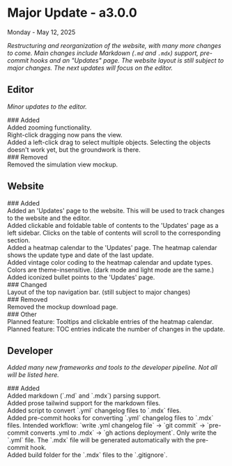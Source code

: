 
<div className="flex justify-between items-baseline">
  <h1>Major Update - a3.0.0</h1>
  <div className="mx-8">Monday - May 12, 2025</div>
</div>

_Restructuring and reorganization of the website, with many more changes to come.
Main changes include Markdown (`.md` and `.mdx`) support, pre-commit hooks and an "Updates" page.
The website layout is still subject to major changes. The next updates will focus on the editor._

## Editor

_Minor updates to the editor._

<div className="pl-4 m-2 border-none rounded-2xl border-b-gray-600">
### Added
<div className="flex items-start gap-2 my-1">
        <span className="shrink-0 self-start pt-[4]" style={{ width: 22, height: 22, display: 'inline-flex' }}>
          <Plus color="#7cae93" size={20} />
        </span>
        <span className="whitespace-pre-line">Added zooming functionality.</span>
      </div>
<div className="flex items-start gap-2 my-1">
        <span className="shrink-0 self-start pt-[4]" style={{ width: 22, height: 22, display: 'inline-flex' }}>
          <Plus color="#7cae93" size={20} />
        </span>
        <span className="whitespace-pre-line">Right-click dragging now pans the view.</span>
      </div>
<div className="flex items-start gap-2 my-1">
        <span className="shrink-0 self-start pt-[4]" style={{ width: 22, height: 22, display: 'inline-flex' }}>
          <Plus color="#7cae93" size={20} />
        </span>
        <span className="whitespace-pre-line">Added a left-click drag to select multiple objects. Selecting the objects doesn't work yet, but the groundwork is there.</span>
      </div>
</div>

<div className="pl-4 m-2 border-none rounded-2xl border-b-gray-600">
### Removed
<div className="flex items-start gap-2 my-1">
        <span className="shrink-0 self-start pt-[4]" style={{ width: 22, height: 22, display: 'inline-flex' }}>
          <Minus color="#c96e5a" size={20} />
        </span>
        <span className="whitespace-pre-line">Removed the simulation view mockup.</span>
      </div>
</div>

## Website

<div className="pl-4 m-2 border-none rounded-2xl border-b-gray-600">
### Added
<div className="flex items-start gap-2 my-1">
        <span className="shrink-0 self-start pt-[4]" style={{ width: 22, height: 22, display: 'inline-flex' }}>
          <Plus color="#7cae93" size={20} />
        </span>
        <span className="whitespace-pre-line">Added an 'Updates' page to the website. This will be used to track changes to the website and the editor.</span>
      </div>
<div className="flex items-start gap-2 my-1">
        <span className="shrink-0 self-start pt-[4]" style={{ width: 22, height: 22, display: 'inline-flex' }}>
          <Plus color="#7cae93" size={20} />
        </span>
        <span className="whitespace-pre-line">Added clickable and foldable table of contents to the 'Updates' page as a left sidebar. Clicks on the table of contents will scroll to the corresponding section.</span>
      </div>
<div className="flex items-start gap-2 my-1">
        <span className="shrink-0 self-start pt-[4]" style={{ width: 22, height: 22, display: 'inline-flex' }}>
          <Plus color="#7cae93" size={20} />
        </span>
        <span className="whitespace-pre-line">Added a heatmap calendar to the 'Updates' page. The heatmap calendar shows the update type and date of the last update.</span>
      </div>
<div className="flex items-start gap-2 my-1">
        <span className="shrink-0 self-start pt-[4]" style={{ width: 22, height: 22, display: 'inline-flex' }}>
          <Plus color="#7cae93" size={20} />
        </span>
        <span className="whitespace-pre-line">Added vintage color coding to the heatmap calendar and update types. Colors are theme-insensitive. (dark mode and light mode are the same.)</span>
      </div>
<div className="flex items-start gap-2 my-1">
        <span className="shrink-0 self-start pt-[4]" style={{ width: 22, height: 22, display: 'inline-flex' }}>
          <Plus color="#7cae93" size={20} />
        </span>
        <span className="whitespace-pre-line">Added iconized bullet points to the 'Updates' page.</span>
      </div>
</div>

<div className="pl-4 m-2 border-none rounded-2xl border-b-gray-600">
### Changed
<div className="flex items-start gap-2 my-1">
        <span className="shrink-0 self-start pt-[4]" style={{ width: 22, height: 22, display: 'inline-flex' }}>
          <Edit3 color="#f3dbba" size={20} />
        </span>
        <span className="whitespace-pre-line">Layout of the top navigation bar. (still subject to major changes)</span>
      </div>
</div>

<div className="pl-4 m-2 border-none rounded-2xl border-b-gray-600">
### Removed
<div className="flex items-start gap-2 my-1">
        <span className="shrink-0 self-start pt-[4]" style={{ width: 22, height: 22, display: 'inline-flex' }}>
          <Minus color="#c96e5a" size={20} />
        </span>
        <span className="whitespace-pre-line">Removed the mockup download page.</span>
      </div>
</div>

<div className="pl-4 m-2 border-none rounded-2xl border-b-gray-600">
### Other
<div className="flex items-start gap-2 my-1">
        <span className="shrink-0 self-start pt-[4]" style={{ width: 22, height: 22, display: 'inline-flex' }}>
          <Info color="#f3dbba" size={20} />
        </span>
        <span className="whitespace-pre-line">Planned feature: Tooltips and clickable entries of the heatmap calendar.</span>
      </div>
<div className="flex items-start gap-2 my-1">
        <span className="shrink-0 self-start pt-[4]" style={{ width: 22, height: 22, display: 'inline-flex' }}>
          <Info color="#f3dbba" size={20} />
        </span>
        <span className="whitespace-pre-line">Planned feature: TOC entries indicate the number of changes in the update.</span>
      </div>
</div>

## Developer

_Added many new frameworks and tools to the developer pipeline. Not all will be listed here._

<div className="pl-4 m-2 border-none rounded-2xl border-b-gray-600">
### Added
<div className="flex items-start gap-2 my-1">
        <span className="shrink-0 self-start pt-[4]" style={{ width: 22, height: 22, display: 'inline-flex' }}>
          <Plus color="#7cae93" size={20} />
        </span>
        <span className="whitespace-pre-line">Added markdown (`.md` and `.mdx`) parsing support.</span>
      </div>
<div className="flex items-start gap-2 my-1">
        <span className="shrink-0 self-start pt-[4]" style={{ width: 22, height: 22, display: 'inline-flex' }}>
          <Plus color="#7cae93" size={20} />
        </span>
        <span className="whitespace-pre-line">Added prose tailwind support for the markdown files.</span>
      </div>
<div className="flex items-start gap-2 my-1">
        <span className="shrink-0 self-start pt-[4]" style={{ width: 22, height: 22, display: 'inline-flex' }}>
          <Plus color="#7cae93" size={20} />
        </span>
        <span className="whitespace-pre-line">Added script to convert `.yml` changelog files to `.mdx` files.</span>
      </div>
<div className="flex items-start gap-2 my-1">
        <span className="shrink-0 self-start pt-[4]" style={{ width: 22, height: 22, display: 'inline-flex' }}>
          <Plus color="#7cae93" size={20} />
        </span>
        <span className="whitespace-pre-line">Added pre-commit hooks for converting `.yml` changelog files to `.mdx` files. Intended workflow: `write .yml changelog file` -> `git commit` -> `pre-commit converts .yml to .mdx` -> `gh actions deployment`. Only write the `.yml` file. The `.mdx` file will be generated automatically with the pre-commit hook.</span>
      </div>
<div className="flex items-start gap-2 my-1">
        <span className="shrink-0 self-start pt-[4]" style={{ width: 22, height: 22, display: 'inline-flex' }}>
          <Plus color="#7cae93" size={20} />
        </span>
        <span className="whitespace-pre-line">Added build folder for the `.mdx` files to the `.gitignore`.</span>
      </div>
</div>
